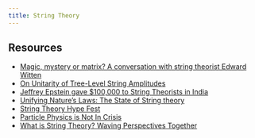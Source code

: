 ```yaml
---
title: String Theory
---
```


## Resources

- [Magic, mystery or matrix? A conversation with string theorist Edward Witten](https://www.joachim-herz-stiftung.de/en/about-us/prices/hamburg-prize-for-theoretical-physics/edward-witten)
- [On Unitarity of Tree-Level String Amplitudes](https://arxiv.org/abs/2201.11575)
- [Jeffrey Epstein gave $100,000 to String Theorists in India](https://cerncourier.com/a/endowment-reward-for-string-theorists/)
- [Unifying Nature's Laws: The State of String theory](https://www.youtube.com/watch?v=UjDxk9ZnYJQ)
- [String Theory Hype Fest](https://www.math.columbia.edu/~woit/wordpress/?p=13770)
- [Particle Physics is Not In Crisis](https://www.youtube.com/watch?v=d7zF_pDRgaM)
- [What is String Theory? Waving Perspectives Together](https://online.kitp.ucsb.edu/online/strings24/)